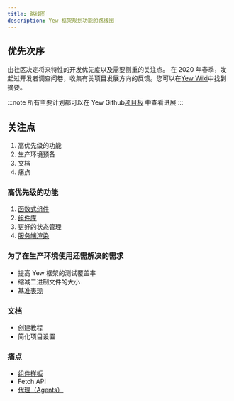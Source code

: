 ```yaml
---
title: 路线图
description: Yew 框架规划功能的路线图
---
```


## 优先次序

由社区决定将来特性的开发优先度以及需要侧重的关注点。 在 2020 年春季，发起过开发者调查问卷，收集有关项目发展方向的反馈。您可以在[Yew Wiki](https://github.com/yewstack/yew/wiki/Dev-Survey-%5BSpring-2020%5D)中找到摘要。

:::note
所有主要计划都可以在 Yew Github[项目板](https://github.com/yewstack/yew/projects) 中查看进展
:::

## 关注点

1. 高优先级的功能
2. 生产环境预备
3. 文档
4. 痛点

### 高优先级的功能

1. [函数式组件](https://github.com/yewstack/yew/projects/3)
2. [组件库](https://github.com/yewstack/yew/projects/4)
3. 更好的状态管理
4. [服务端渲染](https://github.com/yewstack/yew/projects/5)

### 为了在生产环境使用还需解决的需求

-   提高 Yew 框架的测试覆盖率
-   缩减二进制文件的大小
-   [基准表现](https://github.com/yewstack/yew/issues/5)

### 文档

-   创建教程
-   简化项目设置

### 痛点

-   [组件样板](https://github.com/yewstack/yew/issues/830)
-   Fetch API
-   [代理（Agents）](https://github.com/yewstack/yew/projects/6)
